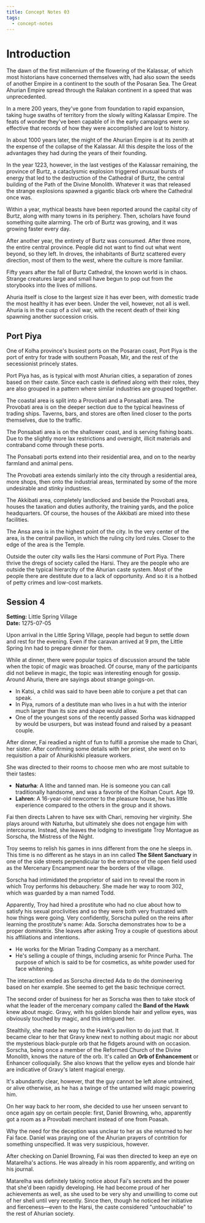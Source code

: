 ```yaml
---
title: Concept Notes 03
tags:
  - concept-notes
---
```



# Introduction

The dawn of the first millennium of the flowering of the Kalassar, of which most
historians have concerned themselves with, had also sown the seeds of another
Empire in a continent to the south of the Posaran Sea. The Great Ahurian Empire
spread through the Ralakan continent in a speed that was unprecedented.

In a mere 200 years, they've gone from foundation to rapid expansion, taking
huge swaths of territory from the slowly wilting Kalassar Empire. The feats of
wonder they've been capable of in the early campaigns were so effective that
records of how they were accomplished are lost to history.

In about 1000 years later, the might of the Ahurian Empire is at its zenith at
the expense of the collapse of the Kalassar. All this despite the loss of the
advantages they had during the years of their founding.

In the year 1223, however, in the last vestiges of the Kalassar remaining, the
province of Burtz, a cataclysmic explosion triggered unusual bursts of energy
that led to the destruction of the Cathedral of Burtz, the central building of
the Path of the Divine Monolith. Whatever it was that released the strange
explosions spawned a gigantic black orb where the Cathedral once was.

Within a year, mythical beasts have been reported around the capital city of
Burtz, along with many towns in its periphery. Then, scholars have found
something quite alarming. The orb of Burtz was growing, and it was growing
faster every day.

After another year, the entirety of Burtz was consumed. After three more, the
entire central province. People did not want to find out what went beyond, so
they left. In droves, the inhabitants of Burtz scattered every direction, most
of them to the west, where the culture is more familiar.

Fifty years after the fall of Burtz Cathedral, the known world is in chaos.
Strange creatures large and small have begun to pop out from the storybooks into
the lives of millions.

Ahuria itself is close to the largest size it has ever been, with domestic trade
the most healthy it has ever been. Under the veil, however, not all is well.
Ahuria is in the cusp of a civil war, with the recent death of their king
spawning another succession crisis.

## Port Piya

One of Kolha province's busiest ports on the Posaran coast, Port Piya is the
port of entry for trade with southern Poasah, Mir, and the rest of the
secessionist princely states.

Port Piya has, as is typical with most Ahurian cities, a separation of zones
based on their caste. Since each caste is defined along with their roles, they
are also grouped in a pattern where similar industries are grouped together.

The coastal area is split into a Provobati and a Ponsabati area. The Provobati
area is on the deeper section due to the typical heaviness of trading ships.
Taverns, bars, and stores are often lined closer to the ports themselves, due to
the traffic.

The Ponsabati area is on the shallower coast, and is serving fishing boats. Due
to the slightly more lax restrictions and oversight, illicit materials and
contraband come through these ports.

The Ponsabati ports extend into their residential area, and on to the nearby
farmland and animal pens.

The Provobati area extends similarly into the city through a residential area,
more shops, then onto the industrial areas, terminated by some of the more
undesirable and stinky industries.

The Akkibati area, completely landlocked and beside the Provobati area, houses
the taxation and duties authority, the training yards, and the police
headquarters. Of course, the houses of the Akkibati are mixed into these
facilities.

The Ansa area is in the highest point of the city. In the very center of the
area, is the central pavilion, in which the ruling city lord rules. Closer to
the edge of the area is the Temple.

Outside the outer city walls lies the Harsi commune of Port Piya. There thrive
the dregs of society called the Harsi. They are the people who are outside the
typical hierarchy of the Ahurian caste system. Most of the people there are
destitute due to a lack of opportunity. And so it is a hotbed of petty crimes
and low-cost markets.

## Session 4

**Setting:** Little Spring Village  
**Date:** 1275-07-05

Upon arrival in the Little Spring Village, people had begun to settle down and
rest for the evening. Even if the caravan arrived at 9 pm, the Little Spring Inn
had to prepare dinner for them.

While at dinner, there were popular topics of discussion around the table when
the topic of magic was broached. Of course, many of the participants did not
believe in magic, the topic was interesting enough for gossip. Around Ahuria,
there are sayings about strange goings-on.

- In Katsi, a child was said to have been able to conjure a pet that can speak.
- In Piya, rumors of a destitute man who lives in a hut with the interior much
  larger than its size and shape would allow.
- One of the youngest sons of the recently passed Sorha was kidnapped by would
  be usurpers, but was instead found and raised by a peasant couple.

After dinner, Fai readied a night of fun to fulfill a promise she made to Chari,
her sister. After confirming some details with her priest, she went on to
requisition a pair of Ahurikishki pleasure workers.

She was directed to their rooms to choose men who are most suitable to their
tastes:

- **Naturha**: A lithe and tanned man. He is someone you can call traditionally
  handsome, and was a favorite of the Kolhan Court. Age 19.
- **Lahren**: A 16-year-old newcomer to the pleasure house, he has little
  experience compared to the others in the group and it shows.

Fai then directs Lahren to have sex with Chari, removing her virginity. She
plays around with Naturha, but ultimately she does not engage him with
intercourse. Instead, she leaves the lodging to investigate Troy Montague as
Sorscha, the Mistress of the Night.

Troy seems to relish his games in inns different from the one he sleeps in. This
time is no different as he stays in an inn called **The Silent Sanctuary** in
one of the side streets perpendicular to the entrance of the open field used as
the Mercenary Encampment near the borders of the village.

Sorscha had intimidated the proprietor of said inn to reveal the room in which
Troy performs his debauchery. She made her way to room 302, which was guarded by
a man named Todd.

Apparently, Troy had hired a prostitute who had no clue about how to satisfy his
sexual proclivities and so they were both very frustrated with how things were
going. Very confidently, Sorscha pulled on the reins after learning the
prostitute's name: Ada. Sorscha demonstrates how to be a proper dominatrix. She
leaves after asking Troy a couple of questions about his affiliations and
intentions.

- He works for the Mirian Trading Company as a merchant.
- He's selling a couple of things, including arsenic for Prince Purha. The
  purpose of which is said to be for cosmetics, as white powder used for face
  whitening.

The interaction ended as Sorscha directed Ada to do the domineering based on her
example. She seemed to get the basic technique correct.

The second order of business for her as Sorscha was then to take stock of what
the leader of the mercenary company called the **Band of the Hawk** knew about
magic. Gravy, with his golden blonde hair and yellow eyes, was obviously touched
by magic, and this intrigued her.

Stealthily, she made her way to the Hawk's pavilion to do just that. It became
clear to her that Gravy knew next to nothing about magic nor about the
mysterious black-purple orb that he fidgets around with on occasion. Sorscha,
being once a member of the Reformed Church of the Divine Monolith, knows the
nature of the orb. It's called an **Orb of Enhancement** or Enhancer
colloquially. She also knows that the yellow eyes and blonde hair are indicative
of Gravy's latent magical energy.

It's abundantly clear, however, that the guy cannot be left alone untrained, or
alive otherwise, as he has a twinge of the untamed wild magic powering him.

On her way back to her room, she decided to use her unseen servant to once again
spy on certain people: first, Daniel Browning, who, apparently got a room as a
Provobati merchant instead of one from Poasah.

Why the need for the deception was unclear to her as she returned to her Fai
face. Daniel was praying one of the Ahurian prayers of contrition for something
unspecified. It was very suspicious, however.

After checking on Daniel Browning, Fai was then directed to keep an eye on
Matarelha's actions. He was already in his room apparently, and writing on his
journal.

Matarelha was definitely taking notice about Fai's secrets and the power that
she'd been rapidly developing. He had become proud of her achievements as well,
as she used to be very shy and unwilling to come out of her shell until very
recently. Since then, though he noticed her initiative and fierceness—even to
the Harsi, the caste considered "untouchable" to the rest of Ahurian society.
